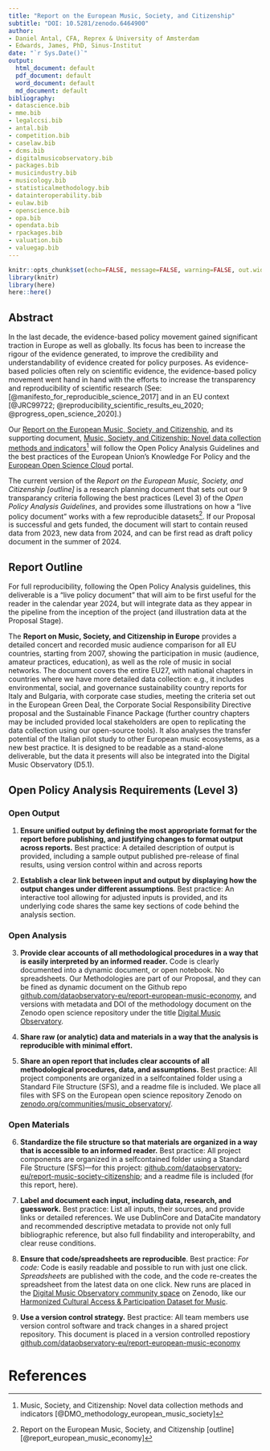 ```yaml
---
title: "Report on the European Music, Society, and Citizenship"
subtitle: "DOI: 10.5281/zenodo.6464900"
author:
- Daniel Antal, CFA, Reprex & University of Amsterdam
- Edwards, James, PhD, Sinus-Institut
date: "`r Sys.Date()`"
output:
  html_document: default
  pdf_document: default
  word_document: default
  md_document: default
bibliography:
- datascience.bib
- mme.bib
- legalccsi.bib
- antal.bib
- competition.bib
- caselaw.bib
- dcms.bib
- digitalmusicobservatory.bib
- packages.bib
- musicindustry.bib
- musicology.bib
- statisticalmethodology.bib
- datainteroperability.bib
- eulaw.bib
- openscience.bib
- opa.bib
- opendata.bib
- rpackages.bib
- valuation.bib
- valuegap.bib
---
```


```r
knitr::opts_chunk$set(echo=FALSE, message=FALSE, warning=FALSE, out.width = '95%', fig.align = 'center')
library(knitr)
library(here)
here::here()
```

## Abstract

In the last decade, the evidence-based policy movement gained significant traction in Europe as well as globally. Its focus has been to increase the rigour of the evidence generated, to improve the credibility and understandability of evidence created for policy purposes.  As evidence-based policies often rely on scientific evidence, the evidence-based policy movement went hand in hand with the efforts to increase the transparency and reproducibility of scientific research (See: [@manifesto_for_reproducible_science_2017] and in an EU context [@JRC99722; @reproducibility_scientific_results_eu_2020; @progress_open_science_2020].)  

Our [Report on the European Music, Society, and Citizenship](https://zenodo.org/record/6464900#.YlrfC9pBzIU), and its supporting document, [Music, Society, and Citizenship: Novel data collection methods and indicators](https://zenodo.org/record/6464933#.YlriRNpBzIV)^[Music, Society, and Citizenship: Novel data collection methods and indicators [@DMO_methodology_european_music_society]] will follow the Open Policy Analysis Guidelines and the best practices of the European Union's Knowledge For Policy and the [European Open Science Cloud](https://eosc-portal.eu/) portal.

The current version of the _Report on the European Music, Society, and Citizenship [outline]_ is a research planning document that sets out our 9 transparancy criteria following the best practices (Level 3) of the _Open Policy Analysis Guidelines_, and provides some illustrations on how a "live policy document" works with a few reproducible datasets^[Report on the European Music, Society, and Citizenship [outline] [@report_european_music_economy]]. If our Proposal is successful and gets funded, the document will start to contain reused data from 2023, new data from 2024, and can be first read as draft policy document in the summer of 2024. 

## Report Outline
For full reproducibility, following the Open Policy Analysis guidelines, this deliverable is a “live policy document” that will aim to be first useful for the reader in the calendar year 2024, but will integrate data as they appear in the pipeline from the inception of the project (and illustration data at the Proposal Stage). 

The **Report on Music, Society, and Citizenship in Europe** provides a detailed concert and recorded music audience comparison for all EU countries, starting from 2007, showing the participation in music (audience, amateur practices, education), as well as the role of music in social networks. The document covers the entire EU27, with national chapters in countries where we have more detailed data collection: e.g., it includes environmental, social, and governance sustainability country reports for Italy and Bulgaria, with corporate case studies, meeting the criteria set out in the European Green Deal, the Corporate Social Responsibility Directive proposal and the Sustainable Finance Package (further country chapters may be included provided local stakeholders are open to replicating the data collection using our open-source tools). It also analyses the transfer potential of the Italian pilot study to other European music ecosystems, as a new best practice. It is designed to be readable as a stand-alone deliverable, but the data it presents will also be integrated into the Digital Music Observatory (D5.1).

## Open Policy Analysis Requirements (Level 3) {#OPA-requirements}

### Open Output {#OPA-open-output}
1. **Ensure unified output by defining the most appropriate format for the report
before publishing, and justifying changes to format output across reports.** Best practice: A detailed description of output is provided, including a sample output published 
pre-release of final results, using version control within and across reports

2. **Establish a clear link between input and output by displaying how the output changes under different assumptions**. Best practice: An interactive tool allowing for adjusted inputs is provided, and its underlying code shares the same key sections of code behind the analysis section.

### Open Analysis {#OPA-open-analysis}

3. **Provide clear accounts of all methodological procedures in a way that is easily interpreted by an informed reader.** Code is clearly documented into a dynamic document, or
open notebook. No spreadsheets. Our Methodologies are part of our Proposal, and they can be fined as dynamic document on the Github repo [github.com/dataobservatory-eu/report-european-music-economy](https://github.com/dataobservatory-eu/report-european-music-economy), and versions with metadata and DOI of the methodology document on the Zenodo open science repository under the title [Digital Music Observatory](https://zenodo.org/communities/music_observatory/). 

4. **Share raw (or analytic) data and materials in a way that the analysis is reproducible with minimal effort.**

5. **Share an open report that includes clear accounts of all methodological procedures, data, and assumptions.** Best practice: All project components are organized in a selfcontained folder using a Standard File Structure (SFS), and a readme file is included. We place all files with SFS on the European open science repository Zenodo on [zenodo.org/communities/music_observatory/](https://zenodo.org/communities/music_observatory/).

### Open Materials {#OPA-open-materials}
6. **Standardize the file structure so that materials are organized in a way that is accessible to an informed reader.** Best practice: All project components are organized in a selfcontained folder using a Standard File Structure (SFS)---for this project: [github.com/dataobservatory-eu/report-music-society-citizenship](https://github.com/dataobservatory-eu/report-music-society-citizenship); and a readme file is included (for this report, here).

7. **Label and document each input, including data, research, and guesswork.** Best practice: List all inputs, their sources, and provide links or detailed references. We use DublinCore and DataCite mandatory and recommended descriptive metadata to provide not only full bibliographic reference, but also full findability and interoperabilty, and clear reuse conditions.

7. **Ensure that code/spreadsheets are reproducible**. Best practice: _For code:_ Code is easily readable and possible to run with just one click. _Spreadsheets_ are published with the code, and the code re-creates the spreadsheet from the latest data on one click. New runs are placed in the [Digital Music Observatory community space](https://zenodo.org/communities/music_observatory) on Zenodo, like our  [Harmonized Cultural Access & Participation Dataset for Music](https://zenodo.org/record/5917742#.Ylrb2NpBzIU).

9. **Use a version control strategy.** Best practice: All team members use version control software and track changes in a shared project repository. This document is placed in a version controlled repostiory [github.com/dataobservatory-eu/report-european-music-economy](https://github.com/dataobservatory-eu/report-european-music-economy)


# References